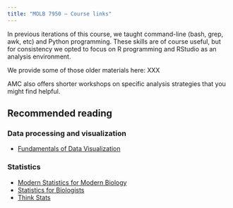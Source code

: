 ```yaml
---
title: "MOLB 7950 — Course links"
---
```


In previous iterations of this course, we taught command-line (bash,
grep, awk, etc) and Python programming. These skills are of course
useful, but for consistency we opted to focus on R programming and
RStudio as an analysis environment.

We provide some of those older materials here: XXX

AMC also offers shorter workshops on specific analysis strategies that
you might find helpful.

## Recommended reading

### Data processing and visualization

-   [Fundamentals of Data
    Visualization](https://serialmentor.com/dataviz/)

### Statistics

-   [Modern Statistics for Modern
    Biology](http://web.stanford.edu/class/bios221/book/)
-   [Statistics for
    Biologists](https://www.nature.com/collections/qghhqm)
-   [Think Stats](https://greenteapress.com/wp/think-stats-2e/)

